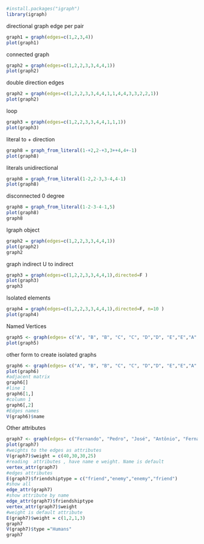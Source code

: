 ```r
#install.packages("igraph")
library(igraph)
```
directional graph edge per pair 
```r
graph1 = graph(edges=c(1,2,3,4))
plot(graph1)
```
connected graph 
```r
graph2 = graph(edges=c(1,2,2,3,3,4,4,1))
plot(graph2)
```
double direction edges 
```r
graph2 = graph(edges=c(1,2,2,3,3,4,4,1,1,4,4,3,3,2,2,1))
plot(graph2)
```
loop 
```r
graph3 = graph(edges=c(1,2,2,3,3,4,4,1,1,1))
plot(graph3)
```
literal to + direction

```r
graph8 = graph_from_literal(1-+2,2-+3,3++4,4+-1)
plot(graph8)
```
literals unidirectional 
```r
graph8 = graph_from_literal(1-2,2-3,3-4,4-1)
plot(graph8)
```
disconnected 0 degree
```r
graph8 = graph_from_literal(1-2-3-4-1,5)
plot(graph8)
graph8
```
 Igraph object 
```r
graph2 = graph(edges=c(1,2,2,3,3,4,4,1))
plot(graph2)
graph2
```
graph indirect
U to indirect
```r
graph3 = graph(edges=c(1,2,2,3,3,4,4,1),directed=F )
plot(graph3)
graph3
```
Isolated elements 
```r
graph4 = graph(edges=c(1,2,2,3,3,4,4,1),directed=F, n=10 )
plot(graph4)
```
Named Vertices
```r
graph5 <- graph(edges= c("A", "B", "B", "C", "C", "D","D", "E","E","A","A","C","C","B")) 
plot(graph5)
```
other form to create isolated graphs 
```r
graph6 <- graph(edges= c("A", "B", "B", "C", "C", "D","D", "E","E","A","A","C","C","B"), isolates=c("F","G"))
plot(graph6)
#adjacent matrix 
graph6[]
#line 1
graph6[1,]
#column 1
graph6[,2]
#Edges names 
V(graph6)$name
```
Other attributes 
```r
graph7 <- graph(edges= c("Fernando", "Pedro", "José", "Antônio", "Fernando", "José","Fernando", "Antônio"))
plot(graph7)
#weights to the edges as attributes 
V(graph7)$weight = c(40,30,30,25)
#reading  attributes , have name e weight. Name is default 
vertex_attr(graph7)
#edges attributes 
E(graph7)$friendshiptype = c("friend","enemy","enemy","friend")
#show all 
edge_attr(graph7)
#show attribute by name 
edge_attr(graph7)$friendshiptype
vertex_attr(graph7)$weight
#weight is default attribute 
E(graph7)$weight = c(1,2,1,3)
graph7
V(graph7)$type ="Humans"
graph7
```

